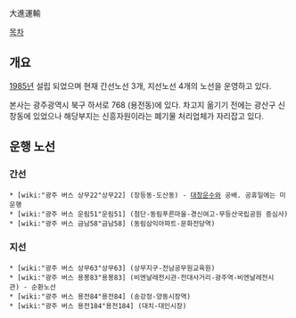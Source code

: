 大進運輸

[[목차]]

== 개요 ==

[[1985년]] 설립 되었으며 현재 간선노선 3개, 지선노선 4개의 노선을 운영하고 있다.

본사는 광주광역시 북구 하서로 768 (용전동)에 있다. 차고지 옮기기 전에는 광산구 신창동에 있었으나 해당부지는 신흥자원이라는 폐기물 처리업체가 자리잡고 있다.

== 운행 노선 ==
=== 간선 === 
 * [wiki:"광주 버스 상무22"상무22] (장등동-도산동) - [[대창운수]]와 공배. 공휴일에는 미운행
 * [wiki:"광주 버스 운림51"운림51] (첨단-동림푸른마을-경신여고-무등산국립공원 증심사)
 * [wiki:"광주 버스 금남58"금남58] (동림삼익아파트-문화전당역)

=== 지선 ===
 * [wiki:"광주 버스 상무63"상무63] (상무지구-전남공무원교육원)
 * [wiki:"광주 버스 용봉83"용봉83] (비엔날레전시관-전대사거리-광주역-비엔날레전시관) - 순환노선
 * [wiki:"광주 버스 용전84"용전84] (송강정-양동시장역)
 * [wiki:"광주 버스 용전184"용전184] (대치-대인시장)

